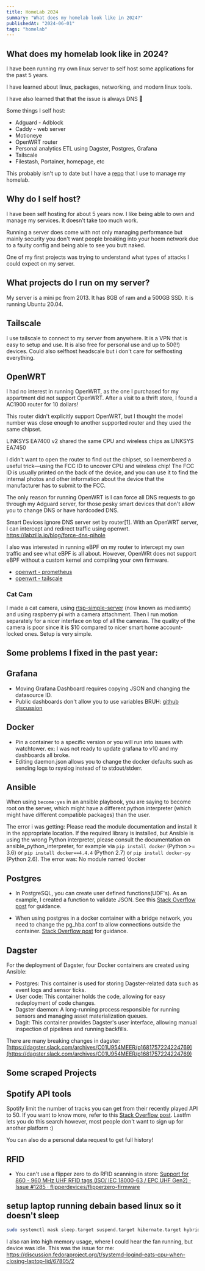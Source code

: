 ```yaml
---
title: HomeLab 2024
summary: "What does my homelab look like in 2024?"
publishedAt: "2024-06-01"
tags: "homelab"
---
```


## What does my homelab look like in 2024?

I have been running my own linux server to self host some applications for the past 5 years.

I have learned about linux, packages, networking, and modern linux tools.

I have also learned that that the issue is always DNS :troll:

Some things I self host:

- Adguard - Adblock
- Caddy - web server
- Motioneye
- OpenWRT router
- Personal analytics ETL using Dagster, Postgres, Grafana
- Tailscale
- Filestash, Portainer, homepage, etc

This probably isn't up to date but I have a [repo](https://github.com/notedwin/ansible-compose) that I use to manage my homelab.

## Why do I self host?

I have been self hosting for about 5 years now. I like being able to own and manage my services. It doesn't take too much work.

Running a server does come with not only managing performance but mainly security you don't want people breaking into your hoem network due to a faulty config and being able to see you butt naked.

One of my first projects was trying to understand what types of attacks I could expect on my server.

## What projects do I run on my server?

My server is a mini pc from 2013. It has 8GB of ram and a 500GB SSD. It is running Ubuntu 20.04.

## Tailscale

I use tailscale to connect to my server from anywhere. It is a VPN that is easy to setup and use. It is also free for personal use and up to 50(!!) devices.
Could also selfhost headscale but i don't care for selfhosting everything.

## OpenWRT

I had no interest in running OpenWRT, as the one I purchased for my appartment did not support OpenWRT. After a visit to a thrift store, I found a AC1900 router for 10 dollars!

This router didn't explicitly support OpenWRT, but I thought the model number was close enough to another supported router and they used the same chipset.

LINKSYS EA7400 v2 shared the same CPU and wireless chips as LINKSYS EA7450

I didn't want to open the router to find out the chipset, so I remembered a useful trick—using the FCC ID to uncover CPU and wireless chip!
The FCC ID is usually printed on the back of the device, and you can use it to find the internal photos and other information about the device that the manufacturer has to submit to the FCC.

The only reason for running OpenWRT is I can force all DNS requests to go through my Adguard server, for those pesky smart devices that don't allow you to change DNS or have hardcoded DNS.

Smart Devices ignore DNS server set by router[1]. With an OpenWRT server, I can intercept and redirect traffic using openwrt.
https://labzilla.io/blog/force-dns-pihole

I also was interested in running eBPF on my router to intercept my own traffic and see what eBPF is all about.
However, OpenWRt does not support eBPF without a custom kernel and compiling your own firmware.

- [openwrt - prometheus](https://www.cloudrocket.at/posts/monitor-openwrt-nodes-with-prometheus/)
- [openwrt - tailscale](https://openwrt.org/docs/guide-user/services/vpn/tailscale/start)

### Cat Cam

I made a cat camera, using [rtsp-simple-server](https://github.com/bluenviron/mediamtx) (now known as mediamtx) and using raspberry pi with a camera attachment. Then I run motion separately for a nicer interface on top of all the cameras. The quality of the camera is poor since it is $10 compared to nicer smart home account-locked ones.
Setup is very simple.

## Some problems I fixed in the past year:

## Grafana

- Moving Grafana Dashboard requires copying JSON and changing the datasource ID.
- Public dashboards don't allow you to use variables BRUH: [github discussion](https://github.com/grafana/grafana/discussions/49253)

## Docker

- Pin a container to a specific version or you will run into issues with watchtower. ex: I was not ready to update grafana to v10 and my dashboards all broke.
- Editing daemon.json allows you to change the docker defaults such as sending logs to rsyslog instead of to stdout/stderr.

## Ansible

When using `become:yes` in an ansible playbook, you are saying to become root on the server, which might have a different python interpreter (which might have different compatible packages) than the user.

The error i was getting: Please read the module documentation and install it in the appropriate location. If the required library is installed, but Ansible is using the wrong Python interpreter, please consult the documentation on ansible_python_interpreter, for example via `pip install docker` (Python >= 3.6) or `pip install docker==4.4.4` (Python 2.7) or `pip install docker-py` (Python 2.6). The error was: No module named 'docker

## Postgres

- In PostgreSQL, you can create user defined functions(UDF's). As an example, I created a function to validate JSON. See this [Stack Overflow post](https://stackoverflow.com/questions/30187554/how-to-verify-a-string-is-valid-json-in-postgresql) for guidance.

- When using postgres in a docker container with a bridge network, you need to change the pg_hba.conf to allow connections outside the container. [Stack Overflow post](https://stackoverflow.com/questions/30187554/how-to-verify-a-string-is-valid-json-in-postgresql) for guidance.

## Dagster

For the deployment of Dagster, four Docker containers are created using Ansible:

- Postgres: This container is used for storing Dagster-related data such as event logs and sensor ticks.
- User code: This container holds the code, allowing for easy redeployment of code changes.
- Dagster daemon: A long-running process responsible for running sensors and managing asset materialization queues.
- Dagit: This container provides Dagster&#39;s user interface, allowing manual inspection of pipelines and running backfills.

There are many breaking changes in dagster: [https://dagster.slack.com/archives/C01U954MEER/p1681757224224769](https://dagster.slack.com/archives/C01U954MEER/p1681757224224769)

## Some scraped Projects

## Spotify API tools

Spotify limit the number of tracks you can get from their recently played API to 50.
If you want to know more, refer to this [Stack Overflow post](https://stackoverflow.com/questions/56061606/spotify-api-recently-played-paging). Lastfm lets you do this search however, most people don't want to sign up for another platform :)

You can also do a personal data request to get full history!

## RFID

- You can't use a flipper zero to do RFID scanning in store: [Support for 860 - 960 MHz UHF RFID tags (ISO/ IEC 18000-63 / EPC UHF Gen2) · Issue #1285 · flipperdevices/flipperzero-firmware](https://github.com/flipperdevices/flipperzero-firmware/issues/1285)

## setup laptop running debain based linux so it doesn't sleep

```bash
sudo systemctl mask sleep.target suspend.target hibernate.target hybrid-sleep.target
```

I also ran into high memory usage, where I could hear the fan running, but device was idle. This was the issue for me:
https://discussion.fedoraproject.org/t/systemd-logind-eats-cpu-when-closing-laptop-lid/67805/2
